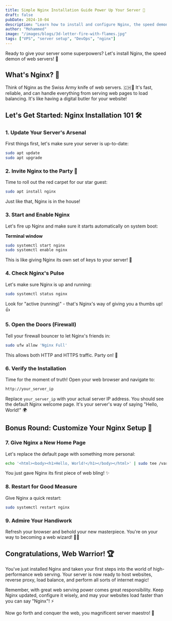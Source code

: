 ```yaml
---
title: Simple Nginx Installation Guide Power Up Your Server 🚀
draft: false
pubDate: 2024-10-04
description: "Learn how to install and configure Nginx, the speed demon of web servers! This guide offers a perfect blend of professional instruction and fun, making server setup a breeze for beginners and pros alike. Get ready to give your VPS superpowers! 💪"
author: "Mohammed"
image: "/images/blogs/3d-letter-fire-with-flames.jpg"
tags: ["VPS", "server setup", "DevOps", "nginx"]
---
```


Ready to give your server some superpowers? Let's install Nginx, the speed demon of web servers! 💨

## What's Nginx? 🤔

Think of Nginx as the Swiss Army knife of web servers. 🇨🇭🔪 It's fast, reliable, and can handle everything from serving web pages to load balancing. It's like having a digital butler for your website!

## Let's Get Started: Nginx Installation 101 🛠️

### 1. Update Your Server's Arsenal

First things first, let's make sure your server is up-to-date:

```bash
sudo apt update
sudo apt upgrade
```

### 2. Invite Nginx to the Party 🎉

Time to roll out the red carpet for our star guest:

```bash
sudo apt install nginx
```

Just like that, Nginx is in the house!

### 3. Start and Enable Nginx

Let's fire up Nginx and make sure it starts automatically on system boot:

**Terminal window**

```bash
sudo systemctl start nginx
sudo systemctl enable nginx
```

This is like giving Nginx its own set of keys to your server! 🔑

### 4. Check Nginx's Pulse

Let's make sure Nginx is up and running:

```bash
sudo systemctl status nginx
```

Look for "active (running)" - that's Nginx's way of giving you a thumbs up! 👍

### 5. Open the Doors (Firewall)

Tell your firewall bouncer to let Nginx's friends in:

```bash
sudo ufw allow 'Nginx Full'
```

This allows both HTTP and HTTPS traffic. Party on! 🎊

### 6. Verify the Installation

Time for the moment of truth! Open your web browser and navigate to:

```zsh
http://your_server_ip
```

Replace `your_server_ip` with your actual server IP address. You should see the default Nginx welcome page. It's your server's way of saying "Hello, World!" 🌍

## Bonus Round: Customize Your Nginx Setup 🎨

### 7. Give Nginx a New Home Page

Let's replace the default page with something more personal:

```bash
echo '<html><body><h1>Hello, World!</h1></body></html>' | sudo tee /var/www/html/index.html
```

You just gave Nginx its first piece of web bling! ✨

### 8. Restart for Good Measure

Give Nginx a quick restart:

```bash
sudo systemctl restart nginx
```

### 9. Admire Your Handiwork

Refresh your browser and behold your new masterpiece. You're on your way to becoming a web wizard! 🧙‍♂️

## Congratulations, Web Warrior! 🏆

You've just installed Nginx and taken your first steps into the world of high-performance web serving. Your server is now ready to host websites, reverse proxy, load balance, and perform all sorts of internet magic!

Remember, with great web serving power comes great responsibility. Keep Nginx updated, configure it wisely, and may your websites load faster than you can say "Nginx"! ⚡

Now go forth and conquer the web, you magnificent server maestro! 🌟
